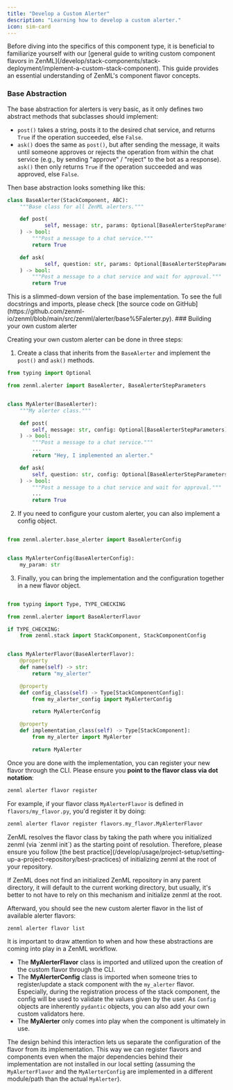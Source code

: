 ```yaml
---
title: "Develop a Custom Alerter"
description: "Learning how to develop a custom alerter."
icon: sim-card
---
```


<Info>
    Before diving into the specifics of this component type, it is beneficial to familiarize yourself with our [general guide to writing custom component flavors in ZenML](/develop/stack-components/stack-deployment/implement-a-custom-stack-component). This guide provides an essential understanding of ZenML's component flavor concepts.
</Info>

### Base Abstraction

The base abstraction for alerters is very basic, as it only defines two abstract methods that subclasses should implement:

* `post()` takes a string, posts it to the desired chat service, and returns `True` if the operation succeeded, else `False`.
* `ask()` does the same as `post()`, but after sending the message, it waits until someone approves or rejects the operation from within the chat service (e.g., by sending "approve" / "reject" to the bot as a response). `ask()` then only returns `True` if the operation succeeded and was approved, else `False`.

Then base abstraction looks something like this:

```py
class BaseAlerter(StackComponent, ABC):
    """Base class for all ZenML alerters."""

    def post(
            self, message: str, params: Optional[BaseAlerterStepParameters]
    ) -> bool:
        """Post a message to a chat service."""
        return True

    def ask(
            self, question: str, params: Optional[BaseAlerterStepParameters]
    ) -> bool:
        """Post a message to a chat service and wait for approval."""
        return True
```

<Info>
    This is a slimmed-down version of the base implementation. To see the full docstrings and imports, please check [the source code on GitHub](https://github.com/zenml-io/zenml/blob/main/src/zenml/alerter/base%5Falerter.py).
</Info>
### Building your own custom alerter

Creating your own custom alerter can be done in three steps:

1. Create a class that inherits from the `BaseAlerter` and implement the `post()` and `ask()` methods.

```py
from typing import Optional

from zenml.alerter import BaseAlerter, BaseAlerterStepParameters


class MyAlerter(BaseAlerter):
    """My alerter class."""

    def post(
        self, message: str, config: Optional[BaseAlerterStepParameters]
    ) -> bool:
        """Post a message to a chat service."""
        ...
        return "Hey, I implemented an alerter."

    def ask(
        self, question: str, config: Optional[BaseAlerterStepParameters]
    ) -> bool:
        """Post a message to a chat service and wait for approval."""
        ...
        return True
```
2. If you need to configure your custom alerter, you can also implement a config object.
```py

from zenml.alerter.base_alerter import BaseAlerterConfig


class MyAlerterConfig(BaseAlerterConfig):
    my_param: str
```

3. Finally, you can bring the implementation and the configuration together in a new flavor object.

```py

from typing import Type, TYPE_CHECKING

from zenml.alerter import BaseAlerterFlavor

if TYPE_CHECKING:
    from zenml.stack import StackComponent, StackComponentConfig


class MyAlerterFlavor(BaseAlerterFlavor):
    @property
    def name(self) -> str:
        return "my_alerter"

    @property
    def config_class(self) -> Type[StackComponentConfig]:
        from my_alerter_config import MyAlerterConfig

        return MyAlerterConfig

    @property
    def implementation_class(self) -> Type[StackComponent]:
        from my_alerter import MyAlerter

        return MyAlerter

```
Once you are done with the implementation, you can register your new flavor through the CLI. Please ensure you **point to the flavor class via dot notation**:

```bash
zenml alerter flavor register
```

For example, if your flavor class `MyAlerterFlavor` is defined in `flavors/my_flavor.py`, you'd register it by doing:

```bash
zenml alerter flavor register flavors.my_flavor.MyAlerterFlavor
```

<Note>
ZenML resolves the flavor class by taking the path where you initialized zenml (via `zenml init`) as the starting point of resolution. Therefore, please ensure you follow [the best practice](/develop/usage/project-setup/setting-up-a-project-repository/best-practices) of initializing zenml at the root of your repository.

If ZenML does not find an initialized ZenML repository in any parent directory, it will default to the current working directory, but usually, it's better to not have to rely on this mechanism and initialize zenml at the root.

</Note>
Afterward, you should see the new custom alerter flavor in the list of available alerter flavors:

```bash
zenml alerter flavor list
```

<Note>
It is important to draw attention to when and how these abstractions are coming into play in a ZenML workflow.

* The **MyAlerterFlavor** class is imported and utilized upon the creation of the custom flavor through the CLI.
* The **MyAlerterConfig** class is imported when someone tries to register/update a stack component with the `my_alerter` flavor. Especially, during the registration process of the stack component, the config will be used to validate the values given by the user. As `Config` objects are inherently `pydantic` objects, you can also add your own custom validators here.
* The **MyAlerter** only comes into play when the component is ultimately in use.

The design behind this interaction lets us separate the configuration of the flavor from its implementation. This way we can register flavors and components even when the major dependencies behind their implementation are not installed in our local setting (assuming the `MyAlerterFlavor` and the `MyAlerterConfig` are implemented in a different module/path than the actual `MyAlerter`).

</Note>
